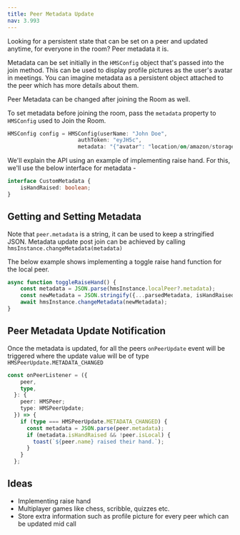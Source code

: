 ```yaml
---
title: Peer Metadata Update
nav: 3.993
---
```


Looking for a persistent state that can be set on a peer and updated anytime, for everyone in the room? Peer metadata it is.

Metadata can be set initially in the `HMSConfig` object that's passed into the join method. This can be used to display profile pictures as the user's avatar in meetings. You can imagine metadata as a persistent object attached to the peer which has more details about them.

Peer Metadata can be changed after joining the Room as well. 

To set metadata before joining the room, pass the `metadata` property to `HMSConfig` used to Join the Room.

```dart
HMSConfig config = HMSConfig(userName: "John Doe",
                      authToken: "eyJH5c",
                      metadata: "{"avatar": "location/on/amazon/storage"}");
```


We'll explain the API using an example of implementing raise hand. For this, we'll use the below interface for metadata -

```ts
interface CustomMetadata {
    isHandRaised: boolean;
}
```

## Getting and Setting Metadata

Note that `peer.metadata` is a string, it can be used to keep a stringified JSON. 
Metadata update post join can be achieved by calling `hmsInstance.changeMetadata(metadata)` 

The below example shows implementing a toggle raise hand function for the local peer.

```ts
async function toggleRaiseHand() {
    const metadata = JSON.parse(hmsInstance.localPeer?.metadata);
    const newMetadata = JSON.stringify({...parsedMetadata, isHandRaised: !metadata.isHandRaised});
    await hmsInstance.changeMetadata(newMetadata);
}
```


## Peer Metadata Update Notification

Once the metadata is updated, for all the peers `onPeerUpdate` event will be triggered where the update value will be of type `HMSPeerUpdate.METADATA_CHANGED`


```ts
const onPeerListener = ({
    peer,
    type,
  }: {
    peer: HMSPeer;
    type: HMSPeerUpdate;
  }) => {
    if (type === HMSPeerUpdate.METADATA_CHANGED) {
      const metadata = JSON.parse(peer.metadata);
      if (metadata.isHandRaised && !peer.isLocal) {
        toast(`${peer.name} raised their hand.`);
      }  
    }
  };
```


## Ideas

-   Implementing raise hand
-   Multiplayer games like chess, scribble, quizzes etc.
-   Store extra information such as profile picture for every peer which can be updated mid call

